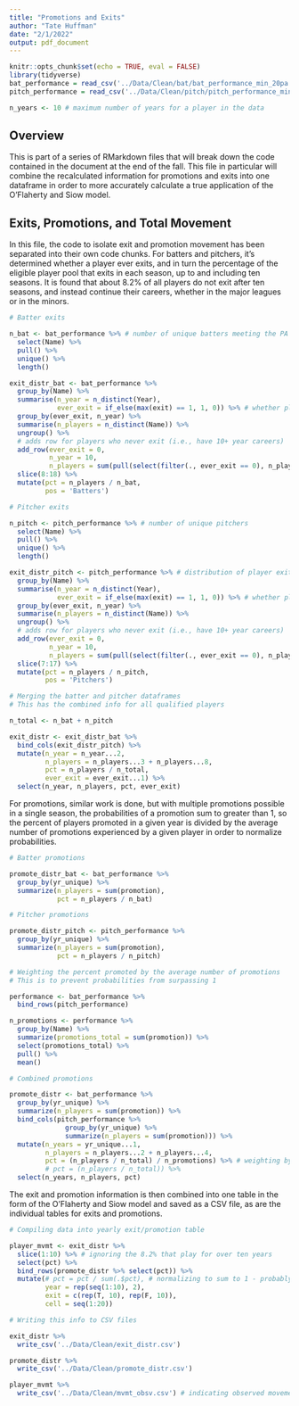```yaml
---
title: "Promotions and Exits"
author: "Tate Huffman"
date: "2/1/2022"
output: pdf_document
---
```


```r
knitr::opts_chunk$set(echo = TRUE, eval = FALSE)
library(tidyverse)
bat_performance = read_csv('../Data/Clean/bat/bat_performance_min_20pa.csv')
pitch_performance = read_csv('../Data/Clean/pitch/pitch_performance_min_20bf.csv')

n_years <- 10 # maximum number of years for a player in the data
```

## Overview

This is part of a series of RMarkdown files that will break down the code contained in the document at the end of the fall. This file in particular will combine the recalculated information for promotions and exits into one dataframe in order to more accurately calculate a true application of the O'Flaherty and Siow model.

## Exits, Promotions, and Total Movement

In this file, the code to isolate exit and promotion movement has been separated into their own code chunks. For batters and pitchers, it's determined whether a player ever exits, and in turn the percentage of the eligible player pool that exits in each season, up to and including ten seasons. It is found that about 8.2% of all players do not exit after ten seasons, and instead continue their careers, whether in the major leagues or in the minors.

```r

# Batter exits

n_bat <- bat_performance %>% # number of unique batters meeting the PA threshold
  select(Name) %>% 
  pull() %>% 
  unique() %>% 
  length()

exit_distr_bat <- bat_performance %>% 
  group_by(Name) %>% 
  summarise(n_year = n_distinct(Year),
            ever_exit = if_else(max(exit) == 1, 1, 0)) %>% # whether player ever exits
  group_by(ever_exit, n_year) %>% 
  summarise(n_players = n_distinct(Name)) %>% 
  ungroup() %>% 
  # adds row for players who never exit (i.e., have 10+ year careers)
  add_row(ever_exit = 0,
          n_year = 10,
          n_players = sum(pull(select(filter(., ever_exit == 0), n_players)))) %>% 
  slice(8:18) %>% 
  mutate(pct = n_players / n_bat,
         pos = 'Batters')

# Pitcher exits

n_pitch <- pitch_performance %>% # number of unique pitchers
  select(Name) %>% 
  pull() %>% 
  unique() %>% 
  length()

exit_distr_pitch <- pitch_performance %>% # distribution of player exit times
  group_by(Name) %>%
  summarise(n_year = n_distinct(Year),
            ever_exit = if_else(max(exit) == 1, 1, 0)) %>% # whether player ever exits
  group_by(ever_exit, n_year) %>% 
  summarise(n_players = n_distinct(Name)) %>% 
  ungroup() %>% 
  # adds row for players who never exit (i.e., have 10+ year careers)
  add_row(ever_exit = 0,
          n_year = 10,
          n_players = sum(pull(select(filter(., ever_exit == 0), n_players)))) %>% 
  slice(7:17) %>% 
  mutate(pct = n_players / n_pitch,
         pos = 'Pitchers')

# Merging the batter and pitcher dataframes
# This has the combined info for all qualified players

n_total <- n_bat + n_pitch

exit_distr <- exit_distr_bat %>% 
  bind_cols(exit_distr_pitch) %>% 
  mutate(n_year = n_year...2,
         n_players = n_players...3 + n_players...8,
         pct = n_players / n_total,
         ever_exit = ever_exit...1) %>%
  select(n_year, n_players, pct, ever_exit)

```

For promotions, similar work is done, but with multiple promotions possible in a single season, the probabilities of a promotion sum to greater than 1, so the percent of players promoted in a given year is divided by the average number of promotions experienced by a given player in order to normalize probabilities.

```r

# Batter promotions

promote_distr_bat <- bat_performance %>% 
  group_by(yr_unique) %>% 
  summarize(n_players = sum(promotion),
            pct = n_players / n_bat)

# Pitcher promotions

promote_distr_pitch <- pitch_performance %>% 
  group_by(yr_unique) %>% 
  summarize(n_players = sum(promotion),
            pct = n_players / n_pitch)

# Weighting the percent promoted by the average number of promotions
# This is to prevent probabilities from surpassing 1

performance <- bat_performance %>% 
  bind_rows(pitch_performance)

n_promotions <- performance %>% 
  group_by(Name) %>% 
  summarize(promotions_total = sum(promotion)) %>% 
  select(promotions_total) %>% 
  pull() %>% 
  mean()

# Combined promotions

promote_distr <- bat_performance %>% 
  group_by(yr_unique) %>% 
  summarize(n_players = sum(promotion)) %>% 
  bind_cols(pitch_performance %>% 
              group_by(yr_unique) %>% 
              summarize(n_players = sum(promotion))) %>% 
  mutate(n_years = yr_unique...1,
         n_players = n_players...2 + n_players...4,
         pct = (n_players / n_total) / n_promotions) %>% # weighting by total promotes
         # pct = (n_players / n_total)) %>%
  select(n_years, n_players, pct)

```

The exit and promotion information is then combined into one table in the form of the O'Flaherty and Siow model and saved as a CSV file, as are the individual tables for exits and promotions.

```r

# Compiling data into yearly exit/promotion table

player_mvmt <- exit_distr %>% 
  slice(1:10) %>% # ignoring the 8.2% that play for over ten years
  select(pct) %>% 
  bind_rows(promote_distr %>% select(pct)) %>% 
  mutate(# pct = pct / sum(.$pct), # normalizing to sum to 1 - probably not accurate?
         year = rep(seq(1:10), 2),
         exit = c(rep(T, 10), rep(F, 10)),
         cell = seq(1:20))

# Writing this info to CSV files

exit_distr %>% 
  write_csv('../Data/Clean/exit_distr.csv')

promote_distr %>% 
  write_csv('../Data/Clean/promote_distr.csv')

player_mvmt %>% 
  write_csv('../Data/Clean/mvmt_obsv.csv') # indicating observed movement

```

